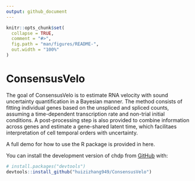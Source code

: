 ```yaml
---
output: github_document
---
```


<!-- README.md is generated from README.Rmd. Please edit that file -->

```r
knitr::opts_chunk$set(
  collapse = TRUE,
  comment = "#>",
  fig.path = "man/figures/README-",
  out.width = "100%"
)
```

# ConsensusVelo

<!-- badges: start -->
<!-- badges: end -->

The goal of ConsensusVelo is to estimate RNA velocity with sound uncertainty quantification in a Bayesian manner. The method consists of fitting individual genes based on the unspliced and spliced counts, assuming a time-dependent transcription rate and non-trial initial conditions. A post-processing step is also provided to combine information across genes and estimate a gene-shared latent time, which facilitaes interpretation of cell temporal orders with uncertainty.

A full demo for how to use the R package is provided in here.

You can install the development version of chdp from [GitHub](https://github.com/) with:

``` r
# install.packages("devtools")
devtools::install_github("huizizhang949/ConsensusVelo")
```
